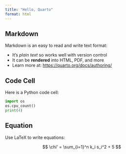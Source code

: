 ```yaml
---
title: "Hello, Quarto"
format: html
---
```


## Markdown

Markdown is an easy to read and write text format:

- It's _plain text_ so works well with version control
- It can be **rendered** into HTML, PDF, and more
- Learn more at: <https://quarto.org/docs/authoring/>

## Code Cell

Here is a Python code cell:

```python
import os
os.cpu_count()
print(4)
```

## Equation

Use LaTeX to write equations:

$$
\chi' = \sum_{i=1}^n k_i s_i^2 + 5
$$
